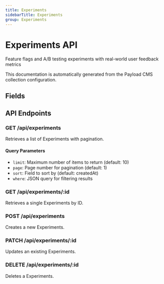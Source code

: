 ```yaml
---
title: Experiments
sidebarTitle: Experiments
group: Experiments
---
```



# Experiments API

Feature flags and A/B testing experiments with real-world user feedback metrics

<Callout type="info">
  This documentation is automatically generated from the Payload CMS collection configuration.
</Callout>


## Fields

<TSDoc code="interface Experiments {
  name: string;
  description?: string;
  status: 'draft' | 'active' | 'paused' | 'completed';
  provider: 'vercel' | 'internal';
  variants: any[];
  metrics?: any[];
  trafficAllocation?: any;
  targeting?: Record<string, any>;
  duration?: any;
  results?: Record<string, any>;
}" />




## API Endpoints

### GET /api/experiments
Retrieves a list of Experiments with pagination.

#### Query Parameters
- `limit`: Maximum number of items to return (default: 10)
- `page`: Page number for pagination (default: 1)
- `sort`: Field to sort by (default: createdAt)
- `where`: JSON query for filtering results

### GET /api/experiments/:id
Retrieves a single Experiments by ID.

### POST /api/experiments
Creates a new Experiments.

### PATCH /api/experiments/:id
Updates an existing Experiments.

### DELETE /api/experiments/:id
Deletes a Experiments.

